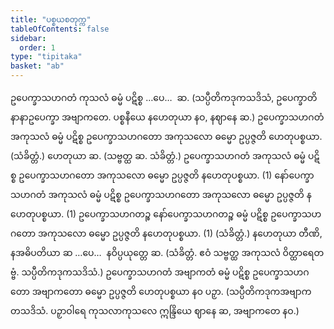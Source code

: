 ```yaml
---
title: "ပစ္စယစတုက္က"
tableOfContents: false
sidebar:
  order: 1
type: "tipitaka"
basket: "ab"
---
```



<DynamicBreadcrumb />

<Division number="57">

<Paragraph number="2501">
ဥပေက္ခာသဟဂတံ ကုသလံ ဓမ္မံ ပဋိစ္စ …ပေ…  ဆ. (သပ္ပီတိကဒုကသဒိသံ, ဥပေက္ခာတိ နာနာဥပေက္ခာ အဗျာကတေ. ပစ္စနီယေ နဟေတုယာ နဝ, နဈာနေ ဆ.)
</Paragraph>

</Division>
<Division number="58">

<Paragraph number="2502">
ဥပေက္ခာသဟဂတံ အကုသလံ ဓမ္မံ ပဋိစ္စ ဥပေက္ခာသဟဂတော အကုသလော ဓမ္မော ဥပ္ပဇ္ဇတိ ဟေတုပစ္စယာ. (သံခိတ္တံ.)
</Paragraph>

<Paragraph number="2503">
ဟေတုယာ ဆ. (သဗ္ဗတ္ထ ဆ. သံခိတ္တံ.)
</Paragraph>

</Division>
<Division number="59">

<Paragraph number="2504">
ဥပေက္ခာသဟဂတံ အကုသလံ ဓမ္မံ ပဋိစ္စ ဥပေက္ခာသဟဂတော အကုသလော ဓမ္မော ဥပ္ပဇ္ဇတိ နဟေတုပစ္စယာ. (1)
</Paragraph>

<Paragraph number="2505">
နော်ပေက္ခာသဟဂတံ အကုသလံ ဓမ္မံ ပဋိစ္စ ဥပေက္ခာသဟဂတော အကုသလော ဓမ္မော ဥပ္ပဇ္ဇတိ နဟေတုပစ္စယာ. (1)
</Paragraph>

<Paragraph number="2506">
ဥပေက္ခာသဟဂတဉ္စ နော်ပေက္ခာသဟဂတဉ္စ ဓမ္မံ ပဋိစ္စ ဥပေက္ခာသဟဂတော အကုသလော ဓမ္မော ဥပ္ပဇ္ဇတိ နဟေတုပစ္စယာ. (1) (သံခိတ္တံ.)
</Paragraph>

</Division>
<Division number="60">

<Paragraph number="2507">
နဟေတုယာ တီဏိ, နအဓိပတိယာ ဆ …ပေ…  နဝိပ္ပယုတ္တေ ဆ. (သံခိတ္တံ. ဧဝံ သဗ္ဗတ္ထ အကုသလံ ဝိတ္ထာရေတဗ္ဗံ. သပ္ပီတိကဒုကသဒိသံ.)
</Paragraph>

</Division>
<Division number="61">

<Paragraph number="2508">
ဥပေက္ခာသဟဂတံ အဗျာကတံ ဓမ္မံ ပဋိစ္စ ဥပေက္ခာသဟဂတော အဗျာကတော ဓမ္မော ဥပ္ပဇ္ဇတိ ဟေတုပစ္စယာ နဝ ပဉှာ. (သပ္ပီတိကဒုကအဗျာကတသဒိသံ. ပဉှာဝါရေ ကုသလာကုသလေ ဣန္ဒြိယေ ဈာနေ ဆ, အဗျာကတေ နဝ.)
</Paragraph>
</Division>